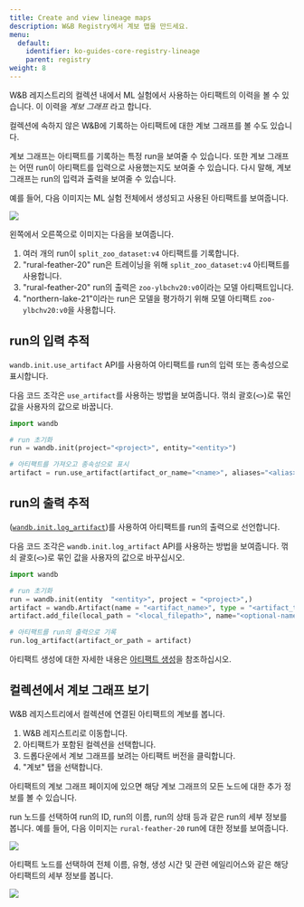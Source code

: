 ```yaml
---
title: Create and view lineage maps
description: W&B Registry에서 계보 맵을 만드세요.
menu:
  default:
    identifier: ko-guides-core-registry-lineage
    parent: registry
weight: 8
---
```


W&B 레지스트리의 컬렉션 내에서 ML 실험에서 사용하는 아티팩트의 이력을 볼 수 있습니다. 이 이력을 _계보 그래프_ 라고 합니다.

<Info>
컬렉션에 속하지 않은 W&B에 기록하는 아티팩트에 대한 계보 그래프를 볼 수도 있습니다.
</Info>

계보 그래프는 아티팩트를 기록하는 특정 run을 보여줄 수 있습니다. 또한 계보 그래프는 어떤 run이 아티팩트를 입력으로 사용했는지도 보여줄 수 있습니다. 다시 말해, 계보 그래프는 run의 입력과 출력을 보여줄 수 있습니다.

예를 들어, 다음 이미지는 ML 실험 전체에서 생성되고 사용된 아티팩트를 보여줍니다.

<Frame>
    <img src="/images/registry/registry_lineage.png"  />
</Frame>

왼쪽에서 오른쪽으로 이미지는 다음을 보여줍니다.
1. 여러 개의 run이 `split_zoo_dataset:v4` 아티팩트를 기록합니다.
2. "rural-feather-20" run은 트레이닝을 위해 `split_zoo_dataset:v4` 아티팩트를 사용합니다.
3. "rural-feather-20" run의 출력은 `zoo-ylbchv20:v0`이라는 모델 아티팩트입니다.
4. "northern-lake-21"이라는 run은 모델을 평가하기 위해 모델 아티팩트 `zoo-ylbchv20:v0`을 사용합니다.

## run의 입력 추적

`wandb.init.use_artifact` API를 사용하여 아티팩트를 run의 입력 또는 종속성으로 표시합니다.

다음 코드 조각은 `use_artifact`를 사용하는 방법을 보여줍니다. 꺾쇠 괄호(`<>`)로 묶인 값을 사용자의 값으로 바꿉니다.

```python
import wandb

# run 초기화
run = wandb.init(project="<project>", entity="<entity>")

# 아티팩트를 가져오고 종속성으로 표시
artifact = run.use_artifact(artifact_or_name="<name>", aliases="<alias>")
```

## run의 출력 추적

([`wandb.init.log_artifact`](/ko/ref/python/run#log_artifact))를 사용하여 아티팩트를 run의 출력으로 선언합니다.

다음 코드 조각은 `wandb.init.log_artifact` API를 사용하는 방법을 보여줍니다. 꺾쇠 괄호(`<>`)로 묶인 값을 사용자의 값으로 바꾸십시오.

```python
import wandb

# run 초기화
run = wandb.init(entity  "<entity>", project = "<project>",)
artifact = wandb.Artifact(name = "<artifact_name>", type = "<artifact_type>")
artifact.add_file(local_path = "<local_filepath>", name="<optional-name>")

# 아티팩트를 run의 출력으로 기록
run.log_artifact(artifact_or_path = artifact)
```

아티팩트 생성에 대한 자세한 내용은 [아티팩트 생성](/ko/guides/core/artifacts/construct-an-artifact)을 참조하십시오.

## 컬렉션에서 계보 그래프 보기

W&B 레지스트리에서 컬렉션에 연결된 아티팩트의 계보를 봅니다.

1. W&B 레지스트리로 이동합니다.
2. 아티팩트가 포함된 컬렉션을 선택합니다.
3. 드롭다운에서 계보 그래프를 보려는 아티팩트 버전을 클릭합니다.
4. "계보" 탭을 선택합니다.

아티팩트의 계보 그래프 페이지에 있으면 해당 계보 그래프의 모든 노드에 대한 추가 정보를 볼 수 있습니다.

run 노드를 선택하여 run의 ID, run의 이름, run의 상태 등과 같은 run의 세부 정보를 봅니다. 예를 들어, 다음 이미지는 `rural-feather-20` run에 대한 정보를 보여줍니다.

<Frame>
    <img src="/images/registry/lineage_expanded_node.png"  />
</Frame>

아티팩트 노드를 선택하여 전체 이름, 유형, 생성 시간 및 관련 에일리어스와 같은 해당 아티팩트의 세부 정보를 봅니다.

<Frame>
    <img src="/images/registry/lineage_expanded_artifact_node.png"  />
</Frame>
